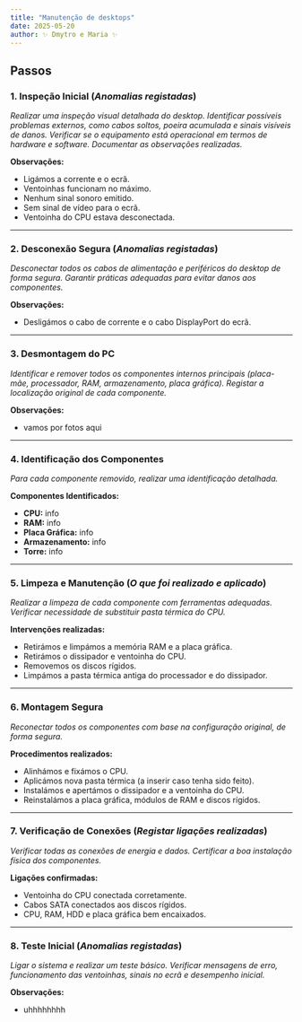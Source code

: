 ```yaml
---
title: "Manutenção de desktops"
date: 2025-05-20
author: ✨ Dmytro e Maria ✨
---
```


## Passos

### 1. Inspeção Inicial (*Anomalias registadas*)

*Realizar uma inspeção visual detalhada do desktop. Identificar possíveis problemas externos, como cabos soltos, poeira acumulada e sinais visíveis de danos. Verificar se o equipamento está operacional em termos de hardware e software. Documentar as observações realizadas.*

**Observações:**

- Ligámos a corrente e o ecrã.
- Ventoinhas funcionam no máximo.
- Nenhum sinal sonoro emitido.
- Sem sinal de vídeo para o ecrã.
- Ventoinha do CPU estava desconectada.

---

### 2. Desconexão Segura (*Anomalias registadas*)

*Desconectar todos os cabos de alimentação e periféricos do desktop de forma segura. Garantir práticas adequadas para evitar danos aos componentes.*

**Observações:**

- Desligámos o cabo de corrente e o cabo DisplayPort do ecrã.

---

### 3. Desmontagem do PC

*Identificar e remover todos os componentes internos principais (placa-mãe, processador, RAM, armazenamento, placa gráfica). Registar a localização original de cada componente.*

**Observações:**

- vamos por fotos aqui

---

### 4. Identificação dos Componentes

*Para cada componente removido, realizar uma identificação detalhada.*

**Componentes Identificados:**

- **CPU:** info
- **RAM:** info
- **Placa Gráfica:** info
- **Armazenamento:** info
- **Torre:** info

---

### 5. Limpeza e Manutenção (*O que foi realizado e aplicado*)

*Realizar a limpeza de cada componente com ferramentas adequadas. Verificar necessidade de substituir pasta térmica do CPU.*

**Intervenções realizadas:**

- Retirámos e limpámos a memória RAM e a placa gráfica.
- Retirámos o dissipador e ventoinha do CPU.
- Removemos os discos rígidos.
- Limpámos a pasta térmica antiga do processador e do dissipador.

---

### 6. Montagem Segura

*Reconectar todos os componentes com base na configuração original, de forma segura.*

**Procedimentos realizados:**

- Alinhámos e fixámos o CPU.
- Aplicámos nova pasta térmica (a inserir caso tenha sido feito).
- Instalámos e apertámos o dissipador e a ventoinha do CPU.
- Reinstalámos a placa gráfica, módulos de RAM e discos rígidos.

---

### 7. Verificação de Conexões (*Registar ligações realizadas*)

*Verificar todas as conexões de energia e dados. Certificar a boa instalação física dos componentes.*

**Ligações confirmadas:**

- Ventoinha do CPU conectada corretamente.
- Cabos SATA conectados aos discos rígidos.
- CPU, RAM, HDD e placa gráfica bem encaixados.

---

### 8. Teste Inicial (*Anomalias registadas*)

*Ligar o sistema e realizar um teste básico. Verificar mensagens de erro, funcionamento das ventoinhas, sinais no ecrã e desempenho inicial.*

**Observações:**

- uhhhhhhhh
